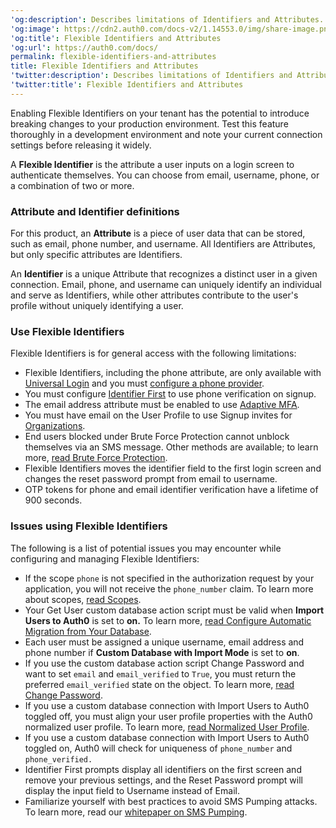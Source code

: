 ---
'og:description': Describes limitations of Identifiers and Attributes.
'og:image': https://cdn2.auth0.com/docs-v2/1.14553.0/img/share-image.png
'og:title': Flexible Identifiers and Attributes
'og:url': https://auth0.com/docs/
permalink: flexible-identifiers-and-attributes
title: Flexible Identifiers and Attributes
'twitter:description': Describes limitations of Identifiers and Attributes.
'twitter:title': Flexible Identifiers and Attributes
---
<Warning>

Enabling Flexible Identifiers on your tenant has the potential to introduce breaking changes to your production environment. Test this feature thoroughly in a development environment and note your current connection settings before releasing it widely.

</Warning>

A **Flexible Identifier** is the attribute a user inputs on a login screen to authenticate themselves. You can choose from email, username, phone, or a combination of two or more.

### Attribute and Identifier definitions

For this product, an **Attribute** is a piece of user data that can be stored, such as email, phone number, and username. All Identifiers are Attributes, but only specific attributes are Identifiers.

An **Identifier** is a unique Attribute that recognizes a distinct user in a given connection. Email, phone, and username can uniquely identify an individual and serve as Identifiers, while other attributes contribute to the user's profile without uniquely identifying a user.

### Use Flexible Identifiers

Flexible Identifiers is for general access with the following limitations:

* Flexible Identifiers, including the phone attribute, are only available with [Universal Login](/docs/authenticate/login/auth0-universal-login/universal-login-vs-classic-login/universal-experience) and you must [configure a phone provider](/docs/customize/phone-messages/configure-phone-messaging-providers).
* You must configure [Identifier First](/docs/authenticate/login/auth0-universal-login/identifier-first) to use phone verification on signup.
* The email address attribute must be enabled to use [Adaptive MFA](/docs/secure/multi-factor-authentication/adaptive-mfa).
* You must have email on the User Profile to use Signup invites for [Organizations](/docs/manage-users/organizations/organizations-overview).
* End users blocked under <Tooltip tip="Brute-force Protection: Form of attack protection that safeguards against brute-force attacks that occur from a single IP address and target a single user account." cta="View Glossary" href="/docs/glossary?term=Brute+Force+Protection">Brute Force Protection</Tooltip> cannot unblock themselves via an SMS message. Other methods are available; to learn more, [read Brute Force Protection](/docs/secure/attack-protection/brute-force-protection).
* Flexible Identifiers moves the identifier field to the first login screen and changes the reset password prompt from email to username.
* OTP tokens for phone and email identifier verification have a lifetime of 900 seconds.

### Issues using Flexible Identifiers

The following is a list of potential issues you may encounter while configuring and managing Flexible Identifiers:

* If the scope `phone` is not specified in the authorization request by your application, you will not receive the `phone_number` claim. To learn more about scopes, [read Scopes](/docs/get-started/apis/scopes).
* Your Get User custom database action script must be valid when **Import Users to Auth0** is set to **on.** To learn more, [read Configure Automatic Migration from Your Database](/docs/manage-users/user-migration/configure-automatic-migration-from-your-database).
* Each user must be assigned a unique username, email address and phone number if **Custom Database with Import Mode** is set to **on**.
* If you use the custom database action script Change Password and want to set `email` and `email_verified` to `True`, you must return the preferred `email_verified` state on the object. To learn more, [read Change Password](/docs/authenticate/database-connections/custom-db/templates/change-password).
* If you use a custom database connection with Import Users to Auth0 toggled off, you must align your user profile properties with the Auth0 normalized user profile. To learn more, [read Normalized User Profile](/docs/manage-users/user-accounts/user-profiles/normalized-user-profiles).
* If you use a custom database connection with Import Users to Auth0 toggled on, Auth0 will check for uniqueness of `phone_number` and `phone_verified.`
* Identifier First prompts display all identifiers on the first screen and remove your previous settings, and the Reset Password prompt will display the input field to Username instead of Email.
* Familiarize yourself with best practices to avoid SMS Pumping attacks. To learn more, read our [whitepaper on SMS Pumping](https://www.okta.com/resources/whitepaper-handling-toll-fraud-and-sms-pumping-with-twilio-in-the-okta-customer-identity/).